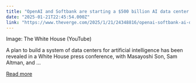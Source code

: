 ```yaml
---
title: "OpenAI and Softbank are starting a $500 billion AI data center company"
date: "2025-01-21T22:45:54.000Z"
link: "https://www.theverge.com/2025/1/21/24348816/openai-softbank-ai-data-center-stargate-project"
---
```


Image: The White House (YouTube)
    

  
A plan to build a system of data centers for artificial intelligence has been revealed in a White House press conference, with Masayoshi Son, Sam Altman, and ...

[Read more](https://www.theverge.com/2025/1/21/24348816/openai-softbank-ai-data-center-stargate-project)
